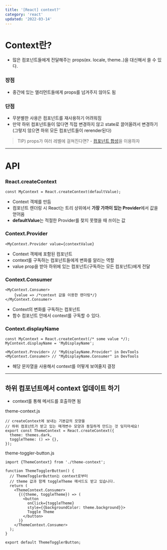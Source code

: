 ```yaml
---
title: '[React] context?'
category: 'react'
updated: '2022-03-14'
---
```


# Context란?

- 많은 컴포넌트들에게 전달해주는 props(ex. locale, theme..)을 대신해서 쓸 수 있다.

### 장점

- 중간에 있는 엘리먼트들에게 props를 넘겨주지 않아도 됨

### 단점

- 무분별한 사용은 컴포넌트를 재사용하기 어려워짐
- 만약 하위 컴포넌트들이 많다면 직접 변경하지 않고 state로 끌어올려서 변경하기
  (그렇지 않으면 하위 모든 컴포넌트들이 rerender된다)

> TIP) props가 여러 레벨에 걸쳐진다면? - [컴포넌트 합성](https://ko.reactjs.org/docs/composition-vs-inheritance.html)을 이용하자

---

# API

### React.createContext

```
const MyContext = React.createContext(defaultValue);
```

- Context 객체를 만듬
- 컴포넌트 렌더링 시 React는 트리 상위에서 **가장 가까이 있는 Provider**에서 값을 얻어옴
- **defaultValue**는 적절한 Provider를 찾지 못했을 때 쓰이는 값

### Context.Provider

```
<MyContext.Provider value={contextValue}
```

- Context 객체에 포함된 컴포넌트
- context를 구독하는 컴포넌트들에게 변화를 알리는 역할
- value prop을 받아 하위에 있는 컴포넌트(구독하는 모든 컴포넌트)에게 전달

### Context.Consumer

```
<MyContext.Consumer>
	{value => /*context 값을 이용한 렌더링*/}
</MyContext.Consumer>
```

- Context의 변화를 구독하는 컴포넌트
- 함수 컴포넌트 안에서 context를 구독할 수 있다.

### Context.displayName

```
const MyContext = React.createContext(/* some value */);
MyContext.displayName = 'MyDisplayName';

<MyContext.Provider> // "MyDisplayName.Provider" in DevTools
<MyContext.Consumer> // "MyDisplayName.Consumer" in DevTools
```

- 해당 문자열을 사용해서 context를 어떻게 보여줄지 결정

---

## 하위 컴포넌트에서 context 업데이트 하기

- context를 통해 메서드를 호출하면 됨

theme-context.js

```
// createContext에 보내는 기본값의 모양을
// 하위 컴포넌트가 받고 있는 매개변수 모양과 동일하게 만드는 것 잊지마세요!
export const ThemeContext = React.createContext({
  theme: themes.dark,
  toggleTheme: () => {},
});
```

theme-toggler-button.js

```
import {ThemeContext} from './theme-context';

function ThemeTogglerButton() {
  // ThemeTogglerButton는 context로부터
  // theme 값과 함께 toggleTheme 매서드도 받고 있습니다.
  return (
    <ThemeContext.Consumer>
      {({theme, toggleTheme}) => (
        <button
          onClick={toggleTheme}
          style={{backgroundColor: theme.background}}>
          Toggle Theme
        </button>
      )}
    </ThemeContext.Consumer>
  );
}

export default ThemeTogglerButton;
```
